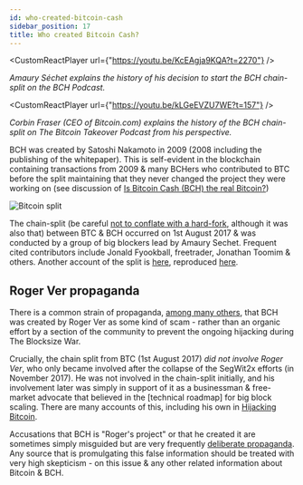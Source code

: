 ```yaml
---
id: who-created-bitcoin-cash
sidebar_position: 17
title: Who created Bitcoin Cash?
---
```



<CustomReactPlayer url={"https://youtu.be/KcEAgja9KQA?t=2270"} />

_Amaury Séchet explains the history of his decision to start the BCH chain-split on the BCH Podcast._

<CustomReactPlayer url={"https://youtu.be/kLGeEVZU7WE?t=157"} />

_Corbin Fraser (CEO of Bitcoin.com) explains the history of the BCH chain-split on The Bitcoin Takeover Podcast from his perspective._

BCH was created by Satoshi Nakamoto in 2009 (2008 including the publishing of the whitepaper). This is self-evident in the blockchain containing transactions from 2009 & many BCHers who contributed to BTC before the split maintaining that they never changed the project they were working on (see discussion of [Is Bitcoin Cash (BCH) the real Bitcoin?](/faqs/BCH-vs-BTC/is-bch-the-real-bitcoin))

<img src={splitUrl} alt="Bitcoin split" />

The chain-split (be careful [not to conflate with a hard-fork](/faqs/Decentralisation/what-is-a-soft-hard-fork), although it was also that) between BTC & BCH occurred on 1st August 2017 & was conducted by a group of big blockers lead by Amaury Sechet. Frequent cited contributors include Jonald Fyookball, freetrader, Jonathan Toomim & others. Another account of the split is [here](https://www.reddit.com/r/btc/comments/bvj08f/an_incomplete_history_of_the_bitcoin_cashs_origin/), reproduced [here](https://x.com/bchautist/status/1898511139920822699).

## Roger Ver propaganda

There is a common strain of propaganda, [among many others](/faqs/BCH-vs-BTC/why-is-there-so-much-propaganda-in-btc#notable-propaganda), that BCH was created by Roger Ver as some kind of scam - rather than an organic effort by a section of the community to prevent the ongoing hijacking during The Blocksize War.

Crucially, the chain split from BTC (1st August 2017) *did not involve Roger Ver*, who only became involved after the collapse of the SegWit2x efforts (in November 2017). He was not involved in the chain-split initially, and his involvement later was simply in support of it as a businessman & free-market advocate that believed in the [technical roadmap] for big block scaling. There are many accounts of this, including his own in [Hijacking Bitcoin](/faqs/Media/what-about-roger-vers-book-hijacking-bitcoin).

Accusations that BCH is "Roger's project" or that he created it are sometimes simply misguided but are very frequently [deliberate propaganda](/faqs/BCH-vs-BTC/why-is-there-so-much-propaganda-in-btc). Any source that is promulgating this false information should be treated with very high skepticism - on this issue & any other related information about Bitcoin & BCH.